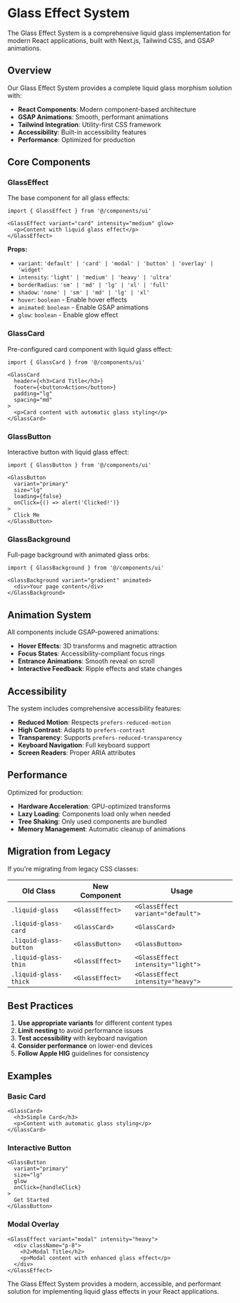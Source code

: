 # Glass Effect System

The Glass Effect System is a comprehensive liquid glass implementation for modern React applications, built with Next.js, Tailwind CSS, and GSAP animations.

## Overview

Our Glass Effect System provides a complete liquid glass morphism solution with:

- **React Components**: Modern component-based architecture
- **GSAP Animations**: Smooth, performant animations
- **Tailwind Integration**: Utility-first CSS framework
- **Accessibility**: Built-in accessibility features
- **Performance**: Optimized for production

## Core Components

### GlassEffect

The base component for all glass effects:

```tsx
import { GlassEffect } from '@/components/ui'

<GlassEffect variant="card" intensity="medium" glow>
  <p>Content with liquid glass effect</p>
</GlassEffect>
```

**Props:**
- `variant`: `'default' | 'card' | 'modal' | 'button' | 'overlay' | 'widget'`
- `intensity`: `'light' | 'medium' | 'heavy' | 'ultra'`
- `borderRadius`: `'sm' | 'md' | 'lg' | 'xl' | 'full'`
- `shadow`: `'none' | 'sm' | 'md' | 'lg' | 'xl'`
- `hover`: `boolean` - Enable hover effects
- `animated`: `boolean` - Enable GSAP animations
- `glow`: `boolean` - Enable glow effect

### GlassCard

Pre-configured card component with liquid glass effect:

```tsx
import { GlassCard } from '@/components/ui'

<GlassCard
  header={<h3>Card Title</h3>}
  footer={<button>Action</button>}
  padding="lg"
  spacing="md"
>
  <p>Card content with automatic glass styling</p>
</GlassCard>
```

### GlassButton

Interactive button with liquid glass effect:

```tsx
import { GlassButton } from '@/components/ui'

<GlassButton 
  variant="primary" 
  size="lg" 
  loading={false}
  onClick={() => alert('Clicked!')}
>
  Click Me
</GlassButton>
```

### GlassBackground

Full-page background with animated glass orbs:

```tsx
import { GlassBackground } from '@/components/ui'

<GlassBackground variant="gradient" animated>
  <div>Your page content</div>
</GlassBackground>
```

## Animation System

All components include GSAP-powered animations:

- **Hover Effects**: 3D transforms and magnetic attraction
- **Focus States**: Accessibility-compliant focus rings
- **Entrance Animations**: Smooth reveal on scroll
- **Interactive Feedback**: Ripple effects and state changes

## Accessibility

The system includes comprehensive accessibility features:

- **Reduced Motion**: Respects `prefers-reduced-motion`
- **High Contrast**: Adapts to `prefers-contrast`
- **Transparency**: Supports `prefers-reduced-transparency`
- **Keyboard Navigation**: Full keyboard support
- **Screen Readers**: Proper ARIA attributes

## Performance

Optimized for production:

- **Hardware Acceleration**: GPU-optimized transforms
- **Lazy Loading**: Components load only when needed
- **Tree Shaking**: Only used components are bundled
- **Memory Management**: Automatic cleanup of animations

## Migration from Legacy

If you're migrating from legacy CSS classes:

| Old Class | New Component | Usage |
|-----------|---------------|--------|
| `.liquid-glass` | `<GlassEffect>` | `<GlassEffect variant="default">` |
| `.liquid-glass-card` | `<GlassCard>` | `<GlassCard>` |
| `.liquid-glass-button` | `<GlassButton>` | `<GlassButton>` |
| `.liquid-glass-thin` | `<GlassEffect>` | `<GlassEffect intensity="light">` |
| `.liquid-glass-thick` | `<GlassEffect>` | `<GlassEffect intensity="heavy">` |

## Best Practices

1. **Use appropriate variants** for different content types
2. **Limit nesting** to avoid performance issues
3. **Test accessibility** with keyboard navigation
4. **Consider performance** on lower-end devices
5. **Follow Apple HIG** guidelines for consistency

## Examples

### Basic Card

```tsx
<GlassCard>
  <h3>Simple Card</h3>
  <p>Content with automatic glass styling</p>
</GlassCard>
```

### Interactive Button

```tsx
<GlassButton 
  variant="primary" 
  size="lg"
  glow
  onClick={handleClick}
>
  Get Started
</GlassButton>
```

### Modal Overlay

```tsx
<GlassEffect variant="modal" intensity="heavy">
  <div className="p-8">
    <h2>Modal Title</h2>
    <p>Modal content with enhanced glass effect</p>
  </div>
</GlassEffect>
```

The Glass Effect System provides a modern, accessible, and performant solution for implementing liquid glass effects in your React applications.
